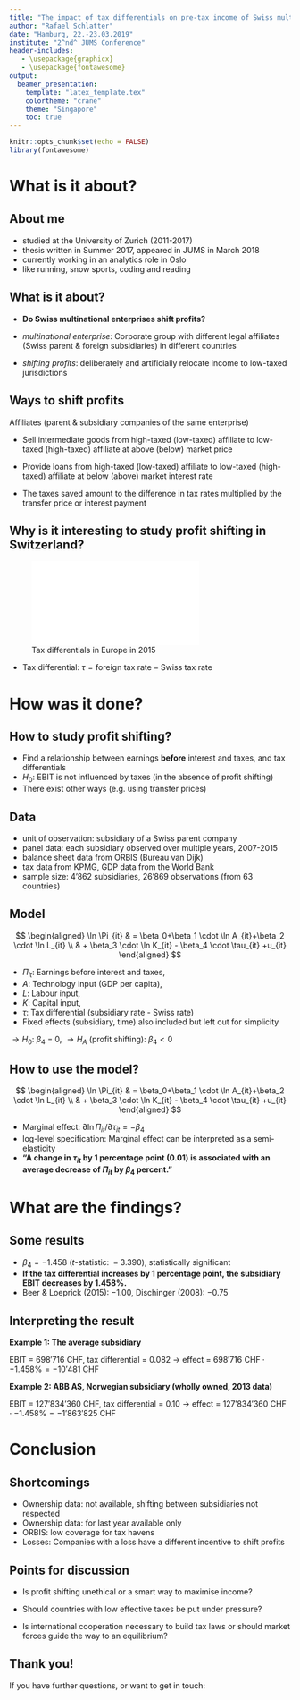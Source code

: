 ```yaml
---
title: "The impact of tax differentials on pre-tax income of Swiss multinational enterprises"
author: "Rafael Schlatter"
date: "Hamburg, 22.-23.03.2019"
institute: "2^nd^ JUMS Conference"
header-includes:
   - \usepackage{graphicx}
   - \usepackage{fontawesome}
output:
  beamer_presentation:
    template: "latex_template.tex"
    colortheme: "crane"
    theme: "Singapore"
    toc: true
---
```


```r
knitr::opts_chunk$set(echo = FALSE)
library(fontawesome)
```

# What is it about?
## About me

\begin{center}
  \includegraphics[width=0.5\textwidth]{pic/me.png}
\end{center}

- studied at the University of Zurich (2011-2017)
- thesis written in Summer 2017, appeared in JUMS in March 2018
- currently working in an analytics role in Oslo
- like running, snow sports, coding and reading 

## What is it about?

- **Do Swiss multinational enterprises shift profits?**

- *multinational enterprise*: Corporate group with different legal affiliates (Swiss parent & foreign subsidiaries) in different countries

- *shifting profits*: deliberately and artificially relocate income to low-taxed jurisdictions

## Ways to shift profits
Affiliates (parent & subsidiary companies of the same enterprise)  

- Sell intermediate goods from high-taxed (low-taxed) affiliate to low-taxed (high-taxed) affiliate at above (below) market price

- Provide loans from high-taxed (low-taxed) affiliate to low-taxed (high-taxed) affiliate at below (above) market interest rate

- The taxes saved amount to the difference in tax rates multiplied by the transfer price or interest payment


## Why is it interesting to study profit shifting in Switzerland?
![Tax differentials in Europe in 2015](pic/europe_maps.pdf)

- Tax differential: $\tau = \textrm{foreign tax rate} - \textrm{Swiss tax rate}$

# How was it done?
## How to study profit shifting?

- Find a relationship between earnings **before** interest and taxes, and tax differentials
- $H_{0}:$ EBIT is not influenced by taxes (in the absence of profit shifting)
- There exist other ways (e.g. using transfer prices)

## Data
- unit of observation: subsidiary of a Swiss parent company
- panel data: each subsidiary observed over multiple years, 2007-2015
- balance sheet data from ORBIS (Bureau van Dijk)
- tax data from KPMG, GDP data from the World Bank
- sample size: 4'862 subsidiaries, 26'869 observations (from 63 countries)

## Model
$$
\begin{aligned}
  \ln \Pi_{it} & = \beta_0+\beta_1 \cdot \ln A_{it}+\beta_2 \cdot \ln L_{it} \\
  & + \beta_3 \cdot \ln K_{it} - \beta_4 \cdot \tau_{it} +u_{it} 
\end{aligned}
$$

- $\Pi_{it}$: Earnings before interest and taxes,
- $A$: Technology input (GDP per capita),
- $L$: Labour input,
- $K$: Capital input,
- $\tau$: Tax differential (subsidiary rate - Swiss rate)
- Fixed effects (subsidiary, time) also included but left out for simplicity

$\rightarrow H_{0}$: $\beta_{4}$ = 0, $\rightarrow H_{A}$ (profit shifting): $\beta_{4} < 0$


## How to use the model?
$$
\begin{aligned}
  \ln \Pi_{it} & = \beta_0+\beta_1 \cdot \ln A_{it}+\beta_2 \cdot \ln L_{it} \\
  & + \beta_3 \cdot \ln K_{it} - \beta_4 \cdot \tau_{it} +u_{it} 
\end{aligned}
$$

- Marginal effect: $\partial \ln \Pi_{it} / \partial \tau_{it} = - \beta_{4}$
- log-level specification: Marginal effect can be interpreted as a semi-elasticity
- **"A change in $\tau_{it}$ by 1 percentage point (0.01) is associated with an average decrease of $\Pi_{it}$ by $\beta_{4}$ percent."**

# What are the findings?
## Some results
- $\beta_{4} = - 1.458 \textrm{ (} t\textrm{-statistic: }-3.390)$, statistically significant
- **If the tax differential increases by 1 percentage point, the subsidiary EBIT decreases by 1.458\%.**
- Beer & Loeprick (2015): $-1.00$, Dischinger (2008): $-0.75$

## Interpreting the result
**Example 1: The average subsidiary**

EBIT = $698'716$ CHF, tax differential = $0.082$ $\rightarrow$ effect = $698'716 \textrm{ CHF} \cdot -1.458\% = -10'481$ CHF


**Example 2: ABB AS, Norwegian subsidiary (wholly owned, 2013 data)**

EBIT = $127'834'360$ CHF, tax differential = $0.10$ $\rightarrow$ effect = $127'834'360 \textrm{ CHF} \cdot -1.458\% = -1'863'825$ CHF


# Conclusion
## Shortcomings
- Ownership data: not available, shifting between subsidiaries not respected
- Ownership data: for last year available only
- ORBIS: low coverage for tax havens
- Losses: Companies with a loss have a different incentive to shift profits

## Points for discussion
- Is profit shifting unethical or a smart way to maximise income?

- Should countries with low effective taxes be put under pressure?

- Is international cooperation necessary to build tax laws or should market forces guide the way to an equilibrium? 

## Thank you!

If you have further questions, or want to get in touch:

\faPaperPlane \hspace{1mm} \textcolor{blue}{\href{mailto:rafaelschlatter@gmail.com}{rafaelschlatter@gmail.com}}

\faLinkedin \hspace{1mm} \textcolor{blue}{\href{https://www.linkedin.com/in/rafaelschlatter/}{linkedin.com/in/rafaelschlatter}}

\faGithub \hspace{1mm} \textcolor{blue}{\href{https://github.com/rafaelschlatter}{github.com/rafaelschlatter}}
